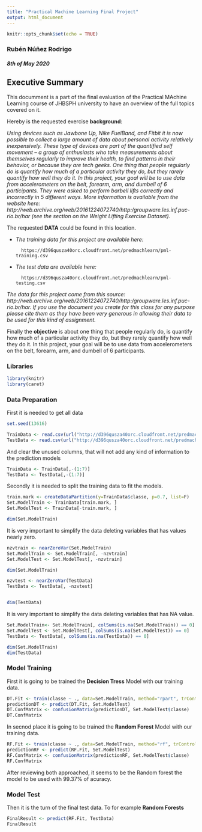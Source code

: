 ```yaml
---
title: "Practical Machine Learning Final Project"
output: html_document
---
```


```r
knitr::opts_chunk$set(echo = TRUE)
```

### Rubén Núñez Rodrigo

#### *8th of May 2020*

## Executive Summary

This documment is a part of the final evaluation of the Practical MAchine Learning course of JHBSPH university to have an overview of the full topics covered on it.

Hereby is the requested exercise **background**:

*Using devices such as Jawbone Up, Nike FuelBand, and Fitbit it is now possible to collect a large amount of data about personal activity relatively inexpensively. These type of devices are part of the quantified self movement – a group of enthusiasts who take measurements about themselves regularly to improve their health, to find patterns in their behavior, or because they are tech geeks. One thing that people regularly do is quantify how much of a particular activity they do, but they rarely quantify how well they do it. In this project, your goal will be to use data from accelerometers on the belt, forearm, arm, and dumbell of 6 participants. They were asked to perform barbell lifts correctly and incorrectly in 5 different ways. More information is available from the website here: http://web.archive.org/web/20161224072740/http:/groupware.les.inf.puc-rio.br/har (see the section on the Weight Lifting Exercise Dataset).*

The requested **DATA** could be found in this location.

- *The training data for this project are available here:*

        https://d396qusza40orc.cloudfront.net/predmachlearn/pml-training.csv

- *The test data are available here:*

        https://d396qusza40orc.cloudfront.net/predmachlearn/pml-testing.csv

*The data for this project come from this source: http://web.archive.org/web/20161224072740/http:/groupware.les.inf.puc-rio.br/har. If you use the document you create for this class for any purpose please cite them as they have been very generous in allowing their data to be used for this kind of assignment.*

Finally the **objective** is about one thing that people regularly do, is quantify how much of a particular activity they do, but they rarely quantify how well they do it. In this project, your goal will be to use data from accelerometers on the belt, forearm, arm, and dumbell of 6 participants.

### Libraries
```r
library(knitr)
library(caret)
```      

### Data Preparation

First it is needed to get all data

```r

set.seed(13616)

TrainData <- read.csv(url("http://d396qusza40orc.cloudfront.net/predmachlearn/pml-training.csv"),na.strings=c("NA","","#DIV/0!"))
TestData <- read.csv(url("http://d396qusza40orc.cloudfront.net/predmachlearn/pml-testing.csv"),na.strings=c("NA","","#DIV/0!"))

```

And clear the unused columns, that will not add any kind of information to the prediction models

```r

TrainData <- TrainData[,-(1:7)]
TestData <- TestData[,-(1:7)]

```

Secondly it is needed to split the training data to fit the models.

```r

train.mark <- createDataPartition(y=TrainData$classe, p=0.7, list=F)
Set.ModelTrain <- TrainData[train.mark, ]
Set.ModelTest <- TrainData[-train.mark, ]

dim(Set.ModelTrain)

```

It is very important to simplify the data deleting variables that has values nearly zero.

```r

nzvtrain <- nearZeroVar(Set.ModelTrain)
Set.ModelTrain <- Set.ModelTrain[, -nzvtrain]
Set.ModelTest <- Set.ModelTest[, -nzvtrain]

dim(Set.ModelTrain)

nzvtest <- nearZeroVar(TestData)
TestData <- TestData[, -nzvtest]


dim(TestData)

```

It is very important to simplify the data deleting variables that has NA value.

```r

Set.ModelTrain<- Set.ModelTrain[, colSums(is.na(Set.ModelTrain)) == 0]
Set.ModelTest <- Set.ModelTest[, colSums(is.na(Set.ModelTest)) == 0]
TestData <- TestData[, colSums(is.na(TestData)) == 0]

dim(Set.ModelTrain)
dim(TestData)

```

### Model Training

First it is going to be trained the **Decision Tress** Model with our training data.

```r

DT.Fit <- train(classe ~ ., data=Set.ModelTrain, method="rpart", trControl = trainControl(method="cv"))
predictionDT <- predict(DT.Fit, Set.ModelTest)
DT.ConfMatrix <- confusionMatrix(predictionDT, Set.ModelTest$classe)
DT.ConfMatrix

```

In secnod place it is going to be trained the **Random Forest** Model with our training data.

```r

RF.Fit <- train(classe ~ ., data=Set.ModelTrain, method="rf", trControl = trainControl(method="cv"))
predictionRF <- predict(RF.Fit, Set.ModelTest)
RF.ConfMatrix <- confusionMatrix(predictionRF, Set.ModelTest$classe)
RF.ConfMatrix

```

After reviewing both approached, it seems to be the Random forest the model to be used with 99.37% of acuracy.

### Model Test

Then it is the turn of the final test data. To for example **Random Forests**

```r

FinalResult <- predict(RF.Fit, TestData)
FinalResult

```
